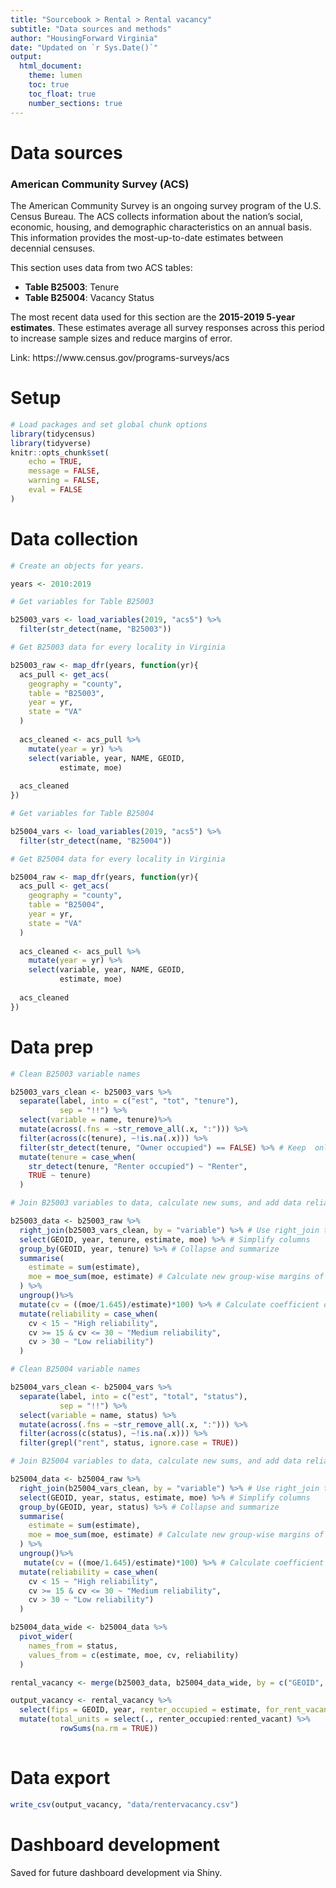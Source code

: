 ```yaml
---
title: "Sourcebook > Rental > Rental vacancy"
subtitle: "Data sources and methods"
author: "HousingForward Virginia"
date: "Updated on `r Sys.Date()`"
output:
  html_document:
    theme: lumen
    toc: true
    toc_float: true
    number_sections: true
---
```

# Data sources

### American Community Survey (ACS) {-}

The American Community Survey is an ongoing survey program of the U.S. Census Bureau. The ACS collects information about the nation’s social, economic, housing, and demographic characteristics on an annual basis. This information provides the most-up-to-date estimates between decennial censuses.

This section uses data from two ACS tables:

* **Table B25003**: Tenure
* **Table B25004**: Vacancy Status

The most recent data used for this section are the **2015-2019 5-year estimates**. These estimates average all survey responses across this period to increase sample sizes and reduce margins of error.

Link: https://www.census.gov/programs-surveys/acs

# Setup

```r

# Load packages and set global chunk options
library(tidycensus)
library(tidyverse)
knitr::opts_chunk$set(
	echo = TRUE,
	message = FALSE,
	warning = FALSE,
	eval = FALSE
)
```

# Data collection

```r

# Create an objects for years.

years <- 2010:2019

# Get variables for Table B25003

b25003_vars <- load_variables(2019, "acs5") %>%
  filter(str_detect(name, "B25003"))

# Get B25003 data for every locality in Virginia

b25003_raw <- map_dfr(years, function(yr){
  acs_pull <- get_acs(
    geography = "county",
    table = "B25003",
    year = yr,
    state = "VA"
  )
  
  acs_cleaned <- acs_pull %>%
    mutate(year = yr) %>%
    select(variable, year, NAME, GEOID,
           estimate, moe)
  
  acs_cleaned
})

# Get variables for Table B25004

b25004_vars <- load_variables(2019, "acs5") %>%
  filter(str_detect(name, "B25004"))

# Get B25004 data for every locality in Virginia

b25004_raw <- map_dfr(years, function(yr){
  acs_pull <- get_acs(
    geography = "county",
    table = "B25004",
    year = yr,
    state = "VA"
  )
  
  acs_cleaned <- acs_pull %>%
    mutate(year = yr) %>%
    select(variable, year, NAME, GEOID,
           estimate, moe)
  
  acs_cleaned
})

```

# Data prep
```r

# Clean B25003 variable names

b25003_vars_clean <- b25003_vars %>%
  separate(label, into = c("est", "tot", "tenure"),
           sep = "!!") %>%
  select(variable = name, tenure)%>%
  mutate(across(.fns = ~str_remove_all(.x, ":"))) %>%
  filter(across(c(tenure), ~!is.na(.x))) %>%
  filter(str_detect(tenure, "Owner occupied") == FALSE) %>% # Keep  only renter housing unit estimates
  mutate(tenure = case_when(
    str_detect(tenure, "Renter occupied") ~ "Renter",
    TRUE ~ tenure)
  )

# Join B25003 variables to data, calculate new sums, and add data reliability info

b25003_data <- b25003_raw %>%
  right_join(b25003_vars_clean, by = "variable") %>% # Use right_join to leave out unnecessary subtotals from data
  select(GEOID, year, tenure, estimate, moe) %>% # Simplify columns
  group_by(GEOID, year, tenure) %>% # Collapse and summarize
  summarise(
    estimate = sum(estimate),
    moe = moe_sum(moe, estimate) # Calculate new group-wise margins of error
  ) %>%
  ungroup()%>%
  mutate(cv = ((moe/1.645)/estimate)*100) %>% # Calculate coefficient of variation
  mutate(reliability = case_when(
    cv < 15 ~ "High reliability",
    cv >= 15 & cv <= 30 ~ "Medium reliability",
    cv > 30 ~ "Low reliability")
  )

# Clean B25004 variable names

b25004_vars_clean <- b25004_vars %>%
  separate(label, into = c("est", "total", "status"),
           sep = "!!") %>%
  select(variable = name, status) %>%
  mutate(across(.fns = ~str_remove_all(.x, ":"))) %>%
  filter(across(c(status), ~!is.na(.x))) %>%
  filter(grepl("rent", status, ignore.case = TRUE))

# Join B25004 variables to data, calculate new sums, and add data reliability info

b25004_data <- b25004_raw %>%
  right_join(b25004_vars_clean, by = "variable") %>% # Use right_join to leave out unnecessary subtotals from data
  select(GEOID, year, status, estimate, moe) %>% # Simplify columns
  group_by(GEOID, year, status) %>% # Collapse and summarize
  summarise(
    estimate = sum(estimate),
    moe = moe_sum(moe, estimate) # Calculate new group-wise margins of error
  ) %>%
  ungroup()%>%
   mutate(cv = ((moe/1.645)/estimate)*100) %>% # Calculate coefficient of variation
  mutate(reliability = case_when(
    cv < 15 ~ "High reliability",
    cv >= 15 & cv <= 30 ~ "Medium reliability",
    cv > 30 ~ "Low reliability")
  )

b25004_data_wide <- b25004_data %>%
  pivot_wider(
    names_from = status,
    values_from = c(estimate, moe, cv, reliability)
  )

rental_vacancy <- merge(b25003_data, b25004_data_wide, by = c("GEOID", "year"))

output_vacancy <- rental_vacancy %>%
  select(fips = GEOID, year, renter_occupied = estimate, for_rent_vacant = `estimate_For rent`, rented_vacant = `estimate_Rented, not occupied`) %>%
  mutate(total_units = select(., renter_occupied:rented_vacant) %>%
           rowSums(na.rm = TRUE))
  
```

# Data export
```r

write_csv(output_vacancy, "data/rentervacancy.csv")
```

# Dashboard development

Saved for future dashboard development via Shiny.